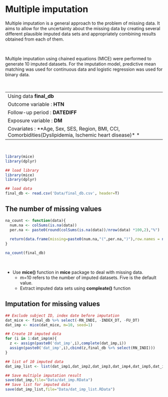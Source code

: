 # Multiple imputation  

 Multiple imputation is a general approach to the problem of missing data. It aims to allow for the uncertainty about the missing data by creating several different plausible imputed data sets and appropriately combining results obtained from each of them.    
   
<br/>
 
 Multiple imputation using chained equations (MICE) were performed to generate 10 imputed datasets. For the imputation model, predictive mean matching was used for continuous data and logistic regression was used for binary data. 

<br/>

----
Using data **final_db**    
Outcome variable : **HTN**     
Follow-up period : **DATEDIFF**    
Exposure variable : **DM**     
Covariates : **Age, Sex, SES, Region, BMI, CCI, Comorbidities(Dyslipidemia, Ischemic heart disease)* *   
----

<br/>

```r
library(mice)
library(dplyr)
```

```r
## load library
library(mice)
library(dplyr)
```

```r
## load data
final_db <- read.csv('Data/final_db.csv', header=T)
```
     
## The number of missing values
```r
na_count <- function(data){
  num.na <- colSums(is.na(data))
  per.na <- paste0(round(colSums(is.na(data))/nrow(data) *100,2),"%")
  
  return(data.frame(missing=paste0(num.na,"(",per.na,")"),row.names = names(num.na)))
}

na_count(final_db)
```

<br/>

* Use **mice()** function in **mice** package to deal with missing data.
  - m=10 refers to the number of imputed datasets. Five is the default value.
  - Extract imputed data sets using **compleate()** function  



## Imputation for missing values
```r
## Exclude subject ID, index date before imputation
dat_mice <- final_db %>% select(-RN_INDI, -INDEX_DT, -FU_DT) 
dat_imp <- mice(dat_mice, m=10, seed=1)
```

```r
## Create 10 imputed data
for (i in 1:dat_imp$m){
  z <- assign(paste0('dat_imp',i),complete(dat_imp,i))
  assign(paste0('dat_imp',i),cbind(z,final_db %>% select(RN_INDI))) 
}

## list of 10 imputed data 
dat_imp_list <- list(dat_imp1,dat_imp2,dat_imp3,dat_imp4,dat_imp5,dat_imp6,dat_imp7,dat_imp8,dat_imp9,dat_imp10)

```

```r
## Save multiple imputation result
save(dat_imp,file="Data/dat_imp.RData")
## Save list for imputed data
save(dat_imp_list,file="Data/dat_imp_list.RData")
```
